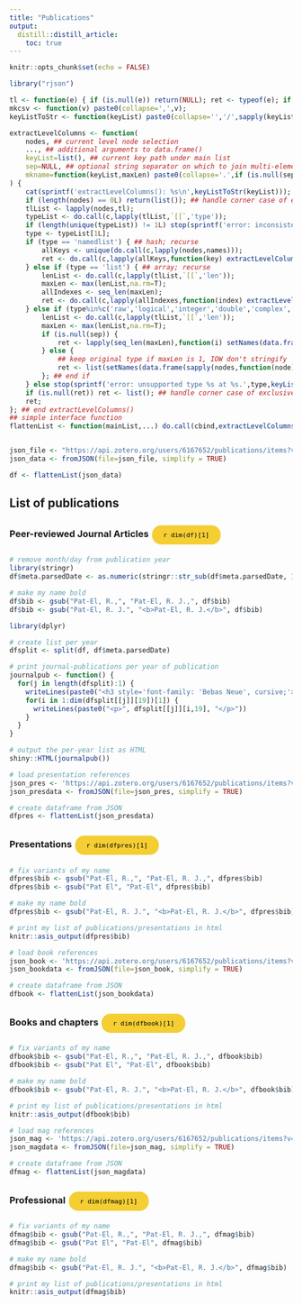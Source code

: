 ```yaml
---
title: "Publications"
output: 
  distill::distill_article:
    toc: true
---
```


```r
knitr::opts_chunk$set(echo = FALSE)
```


<style>
.pill {
  background-color: #f4ce33;
  border: none;
  color: black;
  padding: 10px 20px;
  text-align: center;
  text-decoration: none;
  display: inline-block;
  margin: 4px 2px;
  cursor: pointer;
  border-radius: 16px;
}

</style>


```r
library("rjson")

tl <- function(e) { if (is.null(e)) return(NULL); ret <- typeof(e); if (ret == 'list' && !is.null(names(e))) ret <- list(type='namedlist') else ret <- list(type=ret,len=length(e)); ret; };
mkcsv <- function(v) paste0(collapse=',',v);
keyListToStr <- function(keyList) paste0(collapse='','/',sapply(keyList,function(key) if (is.null(key)) '*' else paste0(collapse=',',key)));

extractLevelColumns <- function(
    nodes, ## current level node selection
    ..., ## additional arguments to data.frame()
    keyList=list(), ## current key path under main list
    sep=NULL, ## optional string separator on which to join multi-element vectors; if NULL, will leave as separate columns
    mkname=function(keyList,maxLen) paste0(collapse='.',if (is.null(sep) && maxLen == 1L) keyList[-length(keyList)] else keyList) ## name builder from current keyList and character vector max length across node level; default to dot-separated keys, and remove last index component for scalars
) {
    cat(sprintf('extractLevelColumns(): %s\n',keyListToStr(keyList)));
    if (length(nodes) == 0L) return(list()); ## handle corner case of empty main list
    tlList <- lapply(nodes,tl);
    typeList <- do.call(c,lapply(tlList,`[[`,'type'));
    if (length(unique(typeList)) != 1L) stop(sprintf('error: inconsistent types (%s) at %s.',mkcsv(typeList),keyListToStr(keyList)));
    type <- typeList[1L];
    if (type == 'namedlist') { ## hash; recurse
        allKeys <- unique(do.call(c,lapply(nodes,names)));
        ret <- do.call(c,lapply(allKeys,function(key) extractLevelColumns(lapply(nodes,`[[`,key),...,keyList=c(keyList,key),sep=sep,mkname=mkname)));
    } else if (type == 'list') { ## array; recurse
        lenList <- do.call(c,lapply(tlList,`[[`,'len'));
        maxLen <- max(lenList,na.rm=T);
        allIndexes <- seq_len(maxLen);
        ret <- do.call(c,lapply(allIndexes,function(index) extractLevelColumns(lapply(nodes,function(node) if (length(node) < index) NULL else node[[index]]),...,keyList=c(keyList,index),sep=sep,mkname=mkname))); ## must be careful to translate out-of-bounds to NULL; happens automatically with string keys, but not with integer indexes
    } else if (type%in%c('raw','logical','integer','double','complex','character')) { ## atomic leaf node; build column
        lenList <- do.call(c,lapply(tlList,`[[`,'len'));
        maxLen <- max(lenList,na.rm=T);
        if (is.null(sep)) {
            ret <- lapply(seq_len(maxLen),function(i) setNames(data.frame(sapply(nodes,function(node) if (length(node) < i) NA else node[[i]]),...),mkname(c(keyList,i),maxLen)));
        } else {
            ## keep original type if maxLen is 1, IOW don't stringify
            ret <- list(setNames(data.frame(sapply(nodes,function(node) if (length(node) == 0L) NA else if (maxLen == 1L) node else paste(collapse=sep,node)),...),mkname(keyList,maxLen)));
        }; ## end if
    } else stop(sprintf('error: unsupported type %s at %s.',type,keyListToStr(keyList)));
    if (is.null(ret)) ret <- list(); ## handle corner case of exclusively empty sublists
    ret;
}; ## end extractLevelColumns()
## simple interface function
flattenList <- function(mainList,...) do.call(cbind,extractLevelColumns(mainList,...));


json_file <- "https://api.zotero.org/users/6167652/publications/items?v=3&format=json&include=bib&linkwrap=1&itemType=journalArticle || conferencePaper&sort=date&style=apa"
json_data <- fromJSON(file=json_file, simplify = TRUE)

df <- flattenList(json_data)
```

## List of publications

###  Peer-reviewed Journal Articles <button class='pill'>`r dim(df)[1]`</button>

```r
# remove month/day from publication year
library(stringr)
df$meta.parsedDate <- as.numeric(stringr::str_sub(df$meta.parsedDate, 1, 4))

# make my name bold
df$bib <- gsub("Pat-El, R.,", "Pat-El, R. J.,", df$bib)
df$bib <- gsub("Pat-El, R. J.", "<b>Pat-El, R. J.</b>", df$bib)

```

```r
library(dplyr)

# create list per year
dfsplit <- split(df, df$meta.parsedDate)

# print journal-publications per year of publication
journalpub <- function() {
  for(j in length(dfsplit):1) {
    writeLines(paste0("<h3 style='font-family: 'Bebas Neue', cursive;'>", unique(dfsplit[[j]]$meta.parsedDate), "</h3>"))
    for(i in 1:dim(dfsplit[[j]][19])[1]) {
      writeLines(paste0("<p>", dfsplit[[j]][i,19], "</p>"))
    }
  }
}

# output the per-year list as HTML
shiny::HTML(journalpub())
```



```r
# load presentation references
json_pres <- 'https://api.zotero.org/users/6167652/publications/items?v=3&format=json&include=bib&linkwrap=1&itemType=Presentation&sort=date&style=apa'
json_presdata <- fromJSON(file=json_pres, simplify = TRUE)

# create dataframe from JSON
dfpres <- flattenList(json_presdata)
```

### Presentations <button class='pill'>`r dim(dfpres)[1]`</button>

```r
# fix variants of my name
dfpres$bib <- gsub("Pat-El, R.,", "Pat-El, R. J.,", dfpres$bib)
dfpres$bib <- gsub("Pat El", "Pat-El", dfpres$bib)

# make my name bold
dfpres$bib <- gsub("Pat-El, R. J.", "<b>Pat-El, R. J.</b>", dfpres$bib)

# print my list of publications/presentations in html
knitr::asis_output(dfpres$bib)
```



```r
# load book references
json_book <- 'https://api.zotero.org/users/6167652/publications/items?v=3&format=json&include=bib&linkwrap=1&itemType=book || thesis || bookSection || webpage&sort=date&style=apa'
json_bookdata <- fromJSON(file=json_book, simplify = TRUE)

# create dataframe from JSON
dfbook <- flattenList(json_bookdata)
```

### Books and chapters <button class='pill'>`r dim(dfbook)[1]`</button>


```r
# fix variants of my name
dfbook$bib <- gsub("Pat-El, R.,", "Pat-El, R. J.,", dfbook$bib)
dfbook$bib <- gsub("Pat El", "Pat-El", dfbook$bib)

# make my name bold
dfbook$bib <- gsub("Pat-El, R. J.", "<b>Pat-El, R. J.</b>", dfbook$bib)

# print my list of publications/presentations in html
knitr::asis_output(dfbook$bib)
```




```r
# load mag references
json_mag <- 'https://api.zotero.org/users/6167652/publications/items?v=3&format=json&include=bib&linkwrap=1&itemType=magazineArticle&sort=date&style=apa'
json_magdata <- fromJSON(file=json_mag, simplify = TRUE)

# create dataframe from JSON
dfmag <- flattenList(json_magdata)

```

### Professional <button class='pill'>`r dim(dfmag)[1]`</button>

```r
# fix variants of my name
dfmag$bib <- gsub("Pat-El, R.,", "Pat-El, R. J.,", dfmag$bib)
dfmag$bib <- gsub("Pat El", "Pat-El", dfmag$bib)

# make my name bold
dfmag$bib <- gsub("Pat-El, R. J.", "<b>Pat-El, R. J.</b>", dfmag$bib)

# print my list of publications/presentations in html
knitr::asis_output(dfmag$bib)
```
